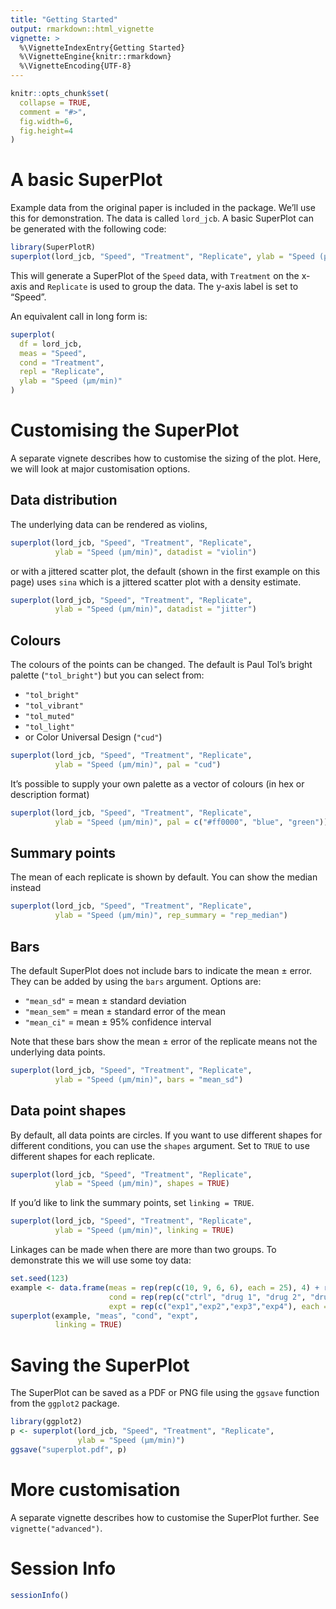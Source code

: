 ```yaml
---
title: "Getting Started"
output: rmarkdown::html_vignette
vignette: >
  %\VignetteIndexEntry{Getting Started}
  %\VignetteEngine{knitr::rmarkdown}
  %\VignetteEncoding{UTF-8}
---
```


```r
knitr::opts_chunk$set(
  collapse = TRUE,
  comment = "#>",
  fig.width=6,
  fig.height=4
)
```

# A basic SuperPlot

Example data from the original paper is included in the package. We'll use this
for demonstration. The data is called `lord_jcb`.
A basic SuperPlot can be generated with the following code:

```r
library(SuperPlotR)
superplot(lord_jcb, "Speed", "Treatment", "Replicate", ylab = "Speed (µm/min)")
```

This will generate a SuperPlot of the `Speed` data, with `Treatment` on the
x-axis and `Replicate` is used to group the data. The y-axis label is set to
"Speed".

An equivalent call in long form is:

```r
superplot(
  df = lord_jcb,
  meas = "Speed",
  cond = "Treatment",
  repl = "Replicate",
  ylab = "Speed (µm/min)"
)
```

# Customising the SuperPlot

A separate vignete describes how to customise the sizing of the plot. Here, we
will look at major customisation options.

## Data distribution

The underlying data can be rendered as violins,

```r
superplot(lord_jcb, "Speed", "Treatment", "Replicate",
          ylab = "Speed (µm/min)", datadist = "violin")
```

or with a jittered scatter plot, the default (shown in the first example on this
page) uses `sina` which is a jittered scatter plot with a density estimate.

```r
superplot(lord_jcb, "Speed", "Treatment", "Replicate",
          ylab = "Speed (µm/min)", datadist = "jitter")
```

## Colours

The colours of the points can be changed. The default is Paul Tol's bright
palette (`"tol_bright"`) but you can select from:

- `"tol_bright"`
- `"tol_vibrant"`
- `"tol_muted"`
- `"tol_light"`
- or Color Universal Design (`"cud"`)

```r
superplot(lord_jcb, "Speed", "Treatment", "Replicate",
          ylab = "Speed (µm/min)", pal = "cud")
```

It's possible to supply your own palette as a vector of colours (in hex or
description format)

```r
superplot(lord_jcb, "Speed", "Treatment", "Replicate",
          ylab = "Speed (µm/min)", pal = c("#ff0000", "blue", "green"))
```

## Summary points

The mean of each replicate is shown by default. You can show the median instead

```r
superplot(lord_jcb, "Speed", "Treatment", "Replicate",
          ylab = "Speed (µm/min)", rep_summary = "rep_median")
```

## Bars

The default SuperPlot does not include bars to indicate the mean ± error. They
can be added by using the `bars` argument. Options are:

- `"mean_sd"` = mean ± standard deviation
- `"mean_sem"` = mean ± standard error of the mean
- `"mean_ci"` = mean ± 95% confidence interval

Note that these bars show the mean ± error of the replicate means not the
underlying data points.

```r
superplot(lord_jcb, "Speed", "Treatment", "Replicate",
          ylab = "Speed (µm/min)", bars = "mean_sd")
```

## Data point shapes

By default, all data points are circles. If you want to use different shapes for
different conditions, you can use the `shapes` argument. Set to `TRUE` to use
different shapes for each replicate.

```r
superplot(lord_jcb, "Speed", "Treatment", "Replicate",
          ylab = "Speed (µm/min)", shapes = TRUE)
```

If you'd like to link the summary points, set `linking = TRUE`.

```r
superplot(lord_jcb, "Speed", "Treatment", "Replicate",
          ylab = "Speed (µm/min)", linking = TRUE)
```

Linkages can be made when there are more than two groups. To demonstrate this
we will use some toy data:

```r
set.seed(123)
example <- data.frame(meas = rep(rep(c(10, 9, 6, 6), each = 25), 4) + rnorm(400),
                      cond = rep(rep(c("ctrl", "drug 1", "drug 2", "drug 3"), each = 25), 4),
                      expt = rep(c("exp1","exp2","exp3","exp4"), each = 100))
superplot(example, "meas", "cond", "expt",
          linking = TRUE)
```

# Saving the SuperPlot

The SuperPlot can be saved as a PDF or PNG file using the `ggsave` function from
the `ggplot2` package.

```r
library(ggplot2)
p <- superplot(lord_jcb, "Speed", "Treatment", "Replicate",
               ylab = "Speed (µm/min)")
ggsave("superplot.pdf", p)
```

# More customisation

A separate vignette describes how to customise the SuperPlot further.
See `vignette("advanced")`.

# Session Info

```r
sessionInfo()
```

